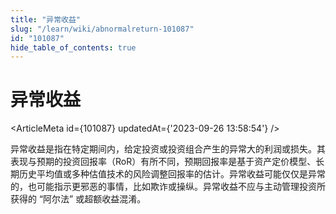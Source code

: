 ```yaml
---
title: "异常收益"
slug: "/learn/wiki/abnormalreturn-101087"
id: "101087"
hide_table_of_contents: true
---
```



# 异常收益

<ArticleMeta id={101087} updatedAt={'2023-09-26 13:58:54'} />
<div className='border-solid border-b border-t-0 my-4 border-[var(--ifm-color-gray-300)]' />

异常收益是指在特定期间内，给定投资或投资组合产生的异常大的利润或损失。其表现与预期的投资回报率（RoR）有所不同，预期回报率是基于资产定价模型、长期历史平均值或多种估值技术的风险调整回报率的估计。异常收益可能仅仅是异常的，也可能指示更邪恶的事情，比如欺诈或操纵。异常收益不应与主动管理投资所获得的 “阿尔法” 或超额收益混淆。
